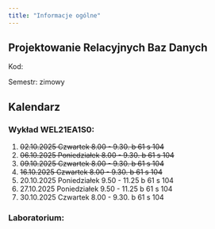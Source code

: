 ```yaml
---
title: "Informacje ogólne"
---
```


## Projektowanie Relacyjnych Baz Danych

Kod: 

Semestr: zimowy

## Kalendarz

### Wykład WEL21EA1S0:

1. <del>02.10.2025 Czwartek     8.00 - 9.30. b 61 s 104</del>
2. <del>06.10.2025 Poniedziałek 8.00 - 9.30. b 61 s 104</del>
3. <del>09.10.2025 Czwartek     8.00 - 9.30. b 61 s 104</del>
4. <del>16.10.2025 Czwartek     8.00 - 9.30. b 61 s 104</del>
5. 20.10.2025 Poniedziałek 9.50 - 11.25 b 61 s 104
6. 27.10.2025 Poniedziałek 9.50 - 11.25 b 61 s 104
7. 30.10.2025 Czwartek     8.00 - 9.30. b 61 s 104


### Laboratorium: 
